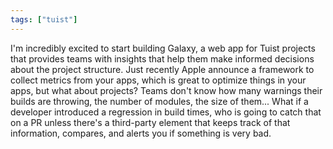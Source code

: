 ```yaml
---
tags: ["tuist"]
---
```

I'm incredibly excited to start building Galaxy, a web app for Tuist projects that provides teams with insights that help them make informed decisions about the project structure. Just recently Apple announce a framework to collect metrics from your apps, which is great to optimize things in your apps, but what about projects? Teams don't know how many warnings their builds are throwing, the number of modules, the size of them... What if a developer introduced a regression  in build times, who is going to catch that on a PR unless there's a third-party element that keeps track of that information, compares, and alerts you if something is very bad. 